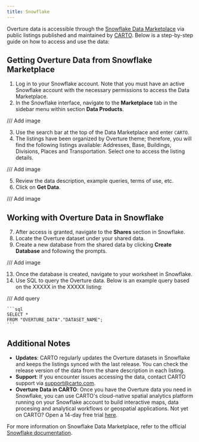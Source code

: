 ```yaml
---
title: Snowflake
---
```


Overture data is accessible through the [Snowflake Data Marketplace](https://app.snowflake.com/marketplace/providers/GZT0ZKUCHE3/CARTO) via public listings published and maintained by [CARTO](https.//www.carto.com). Below is a step-by-step guide on how to access and use the data:

## Getting Overture Data from Snowflake Marketplace

1. Log in to your Snowflake account. Note that you must have an active Snowflake account with the necessary permissions to access the Data Marketplace.
2. In the Snowflake interface, navigate to the **Marketplace** tab in the sidebar menu within section **Data Products**.

/// Add image

3. Use the search bar at the top of the Data Marketplace and enter `CARTO`.
4. The listings have been organized by Overture theme; therefore, you will find the following listings available: Addresses, Base, Buildings, Divisions, Places and Transportation. Select one to access the listing details.

/// Add image

5. Review the data description, example queries, terms of use, etc.
6. Click on **Get Data**.

/// Add image

## Working with Overture Data in Snowflake

7. After access is granted, navigate to the **Shares** section in Snowflake.
8. Locate the Overture dataset under your shared data.
10. Create a new database from the shared data by clicking **Create Database** and following the prompts.

/// Add image

13. Once the database is created, navigate to your worksheet in Snowflake.
14. Use SQL to query the Overture data. Below is an example query based on the XXXXX in the XXXXX listing:

/// Add query

    ```sql
    SELECT *
    FROM "OVERTURE_DATA"."DATASET_NAME";
    ```

  ## Additional Notes

- **Updates**: CARTO regularly updates the Overture datasets in Snowflake and keeps the listings synced with the last release. You can check the release version of the data from the share description in each listing. 
- **Support**: If you encounter issues accessing the data, contact CARTO support via support@carto.com.
- **Overture Data in CARTO**: Once you have the Overture data you need in Snowflake, you can use CARTO's cloud-native spatial analytics platform running on your Snowflake account to build interactive maps, data procesing and analytical workflows or geospatial applications. Not yet on CARTO? Open a 14-day free trial [here](https://www.carto.com/signup).

For more information on Snowflake Data Marketplace, refer to the official [Snowflake documentation](https://docs.snowflake.com/en/user-guide/data-marketplace.html).
